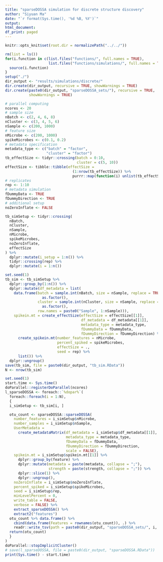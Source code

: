 ```yaml
---
title: "sparseDOSSA simulation for discrete structure discovery"
author: "Siyuan Ma"
date: "`r format(Sys.time(), '%d %B, %Y')`"
output:
html_document:
df_print: paged
---
```

```r
knitr::opts_knit$set(root.dir = normalizePath("../../"))
```
```r
rm(list = ls())
for(i.function in c(list.files("functions/", full.names = TRUE),
                    list.files("functions/simulations/", full.names = TRUE))) {
  source(i.function)
}
setup("./")
dir_output <- "results/simulations/discrete/"
dir.create(dir_output, recursive = TRUE, showWarnings = TRUE)
dir.create(paste0(dir_output, "sparseDOSSA_sets/"), recursive = TRUE, 
           showWarnings = TRUE)
```

```r
# parallel computing
ncores <- 20
# sample size
nBatch <- c(2, 4, 6, 8)
nCluster <- c(3, 4, 5, 6)
nSample <- c(200, 1000)
# feature size
nMicrobe <- c(200, 1000)
spikeMicrobes <- c(0.1, 0.2)
# metadata specification
metadata_type <- c("batch" = "factor",
                   "cluster" = "factor")
tb_effectSize <- tidyr::crossing(batch = 0:10,
                                 cluster = c(5, 10))
effectSize <- tibble::tibble(effectSize =
                               (1:nrow(tb_effectSize)) %>%
                               purrr::map(function(i) unlist(tb_effectSize[i, ])))
# replicates
rep <- 1:10
# metadata simulation
fDummyData <- TRUE
fDummyDirection <- TRUE
# additional setup
noZeroInflate <- FALSE

tb_simSetup <- tidyr::crossing(
  nBatch,
  nCluster,
  nSample,
  nMicrobe,
  spikeMicrobes,
  noZeroInflate,
  effectSize
) %>% 
  dplyr::mutate(i_setup = 1:n()) %>% 
  tidyr::crossing(rep) %>% 
  dplyr::mutate(i = 1:n())
```

```r
set.seed(1)
tb_sim <- tb_simSetup %>%
  dplyr::group_by(1:n()) %>%
  dplyr::mutate(df_metadata = list(
    data.frame(batch = sample.int(nBatch, size = nSample, replace = TRUE) %>%
                 as.factor(),
               cluster = sample.int(nCluster, size = nSample, replace = TRUE) %>%
                 as.factor(),
               row.names = paste0("Sample", 1:nSample))),
    spikein.mt = create_effectSize(effectSize = effectSize[[1]],
                                   df_metadata = df_metadata[[1]],
                                   metadata_type = metadata_type,
                                   fDummyData = fDummyData,
                                   fDummyDirection = fDummyDirection) %>%
      create_spikein.mt(number_features = nMicrobe,
                        percent_spiked = spikeMicrobes,
                        effectSize = .,
                        seed = rep) %>%
      list()) %>%
  dplyr::ungroup()
save(tb_sim, file = paste0(dir_output, "tb_sim.RData"))
N <- nrow(tb_sim)
```

```r
set.seed(1)
start.time <- Sys.time()
doParallel::registerDoParallel(ncores)
l_sparseDOSSA <- foreach::`%dopar%`(
  foreach::foreach(i = 1:N),
  {
  i_simSetup <- tb_sim[i, ]

  otu_count <- sparseDOSSA::sparseDOSSA(
    number_features = i_simSetup$nMicrobe,
    number_samples = i_simSetup$nSample,
    UserMetadata =
      create_metadataMatrix(df_metadata = i_simSetup$df_metadata[[1]],
                            metadata_type = metadata_type,
                            fDummyData = fDummyData,
                            fDummyDirection = fDummyDirection,
                            scale = FALSE),
    spikein.mt = i_simSetup$spikein.mt[[1]] %>%
      dplyr::group_by(feature) %>%
      dplyr::mutate(metadata = paste(metadata, collapse = ";"),
                    strength = paste(strength, collapse = ";")) %>%
      dplyr::slice(1) %>%
      dplyr::ungroup(),
    noZeroInflate = i_simSetup$noZeroInflate,
    percent_spiked = i_simSetup$spikeMicrobes,
    seed = i_simSetup$rep,
    minLevelPercent = 0,
    write_table = FALSE,
    verbose = FALSE) %>%
    extract_sparseDOSSA() %>%
    extract2("features")
  otu_count %>% data.frame() %>% 
    cbind(data.frame(Features = rownames(otu_count)), .) %>% 
    readr::write_tsv(path = paste0(dir_output, "sparseDOSSA_sets/", i, ".tsv"))
  return(otu_count)
  }
) 
doParallel::stopImplicitCluster()
# save(l_sparseDOSSA, file = paste0(dir_output, "sparseDOSSA.RData"))
print(Sys.time() - start.time)
```